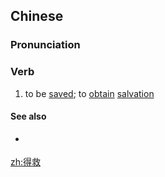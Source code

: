 ==Chinese==
{{zh-forms}}

===Pronunciation===
{{zh-pron
|m=déjiù
|c=dak1 gau3
|h=pfs=tet-kiu
|mn=tit-kiù
|cat=v
}}

===Verb===
{{zh-verb}}

# to be [[saved]]; to [[obtain]] [[salvation]]
#: {{zh-x|因為 ^神 差{chāi} 他 的 兒子 降世，不是 要 定 世人 的 罪，乃是 要 叫 世人 因 他 得救。|For God sent not his Son into the world to condemn the world; but that the world through him might '''be saved'''.|ref={{w2|zh|和合本|新標點和合本}} ([[w:Chinese Union Version|Chinese Union Version with New Punctuation]]), {{lang|zh|約翰福音}} (John) 3:17}}

====See also====
* {{qualifier|Cantonese}} {{zh-l|冇得救}}

[[zh:得救]]